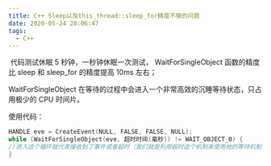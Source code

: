 ```yaml
---
title: C++ Sleep以及this_thread::sleep_for精度不够的问题
date: 2020-05-24 20:06:47
tags:
  - C++
---
```


​
代码测试休眠 5 秒钟，一秒钟休眠一次测试， WaitForSingleObject 函数的精度比 sleep 和 sleep_for 的精度提高 10ms 左右；

WaitForSingleObject 在等待的过程中会进入一个非常高效的沉睡等待状态，只占用极少的 CPU 时间片。

使用代码：

```cpp
HANDLE eve = CreateEvent(NULL, FALSE, FALSE, NULL);
while (WaitForSingleObject(eve, 超时时间(毫秒)) != WAIT_OBJECT_0) {
//进入这个循环就代表接收到了事件或者超时（我们就是利用超时这个机制来使用他的等待机制， SetEvent(eve)这个函数可以发送事件，这里我们用不到）
}
```
